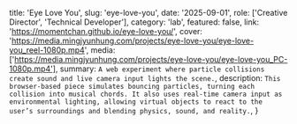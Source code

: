   title: 'Eye Love You',
  slug: 'eye-love-you',
  date: '2025-09-01',
  role: ['Creative Director', 'Technical Developer'],
  category: 'lab',
  featured: false,
  link: 'https://momentchan.github.io/eye-love-you/',
  cover: 'https://media.mingjyunhung.com/projects/eye-love-you/eye-love-you_reel-1080p.mp4',
  media: ['https://media.mingjyunhung.com/projects/eye-love-you/eye-love-you_PC-1080p.mp4'],
  summary: `A web experiment where particle collisions create sound and live camera input lights the scene.`,
  description: `This browser-based piece simulates bouncing particles, turning each collision into musical chords. It also uses real-time camera input as environmental lighting, allowing virtual objects to react to the user’s surroundings and blending physics, sound, and reality.`,
}
